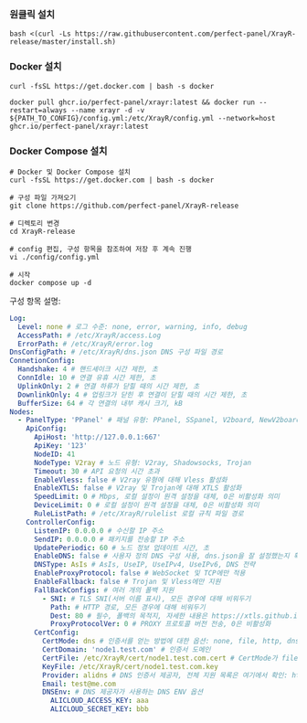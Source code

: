 ### 원클릭 설치

```shell
bash <(curl -Ls https://raw.githubusercontent.com/perfect-panel/XrayR-release/master/install.sh)
```

### Docker 설치

```
curl -fsSL https://get.docker.com | bash -s docker

docker pull ghcr.io/perfect-panel/xrayr:latest && docker run --restart=always --name xrayr -d -v ${PATH_TO_CONFIG}/config.yml:/etc/XrayR/config.yml --network=host ghcr.io/perfect-panel/xrayr:latest
```

### Docker Compose 설치

```
# Docker 및 Docker Compose 설치
curl -fsSL https://get.docker.com | bash -s docker

# 구성 파일 가져오기
git clone https://github.com/perfect-panel/XrayR-release

# 디렉토리 변경
cd XrayR-release

# config 편집, 구성 항목을 참조하여 저장 후 계속 진행
vi ./config/config.yml

# 시작
docker compose up -d
```

구성 항목 설명:

```yaml
Log:
  Level: none # 로그 수준: none, error, warning, info, debug
  AccessPath: # /etc/XrayR/access.Log
  ErrorPath: # /etc/XrayR/error.log
DnsConfigPath: # /etc/XrayR/dns.json DNS 구성 파일 경로
ConnetionConfig:
  Handshake: 4 # 핸드셰이크 시간 제한, 초
  ConnIdle: 10 # 연결 유휴 시간 제한, 초
  UplinkOnly: 2 # 연결 하류가 닫힐 때의 시간 제한, 초
  DownlinkOnly: 4 # 업링크가 닫힌 후 연결이 닫힐 때의 시간 제한, 초
  BufferSize: 64 # 각 연결의 내부 캐시 크기, kB
Nodes:
  - PanelType: 'PPanel' # 패널 유형: PPanel, SSpanel, V2board, NewV2board, PMpanel, Proxypanel, V2RaySocks
    ApiConfig:
      ApiHost: 'http://127.0.0.1:667'
      ApiKey: '123'
      NodeID: 41
      NodeType: V2ray # 노드 유형: V2ray, Shadowsocks, Trojan
      Timeout: 30 # API 요청의 시간 초과
      EnableVless: false # V2ray 유형에 대해 Vless 활성화
      EnableXTLS: false # V2ray 및 Trojan에 대해 XTLS 활성화
      SpeedLimit: 0 # Mbps, 로컬 설정이 원격 설정을 대체, 0은 비활성화 의미
      DeviceLimit: 0 # 로컬 설정이 원격 설정을 대체, 0은 비활성화 의미
      RuleListPath: # /etc/XrayR/rulelist 로컬 규칙 파일 경로
    ControllerConfig:
      ListenIP: 0.0.0.0 # 수신할 IP 주소
      SendIP: 0.0.0.0 # 패키지를 전송할 IP 주소
      UpdatePeriodic: 60 # 노드 정보 업데이트 시간, 초
      EnableDNS: false # 사용자 정의 DNS 구성 사용, dns.json을 잘 설정했는지 확인
      DNSType: AsIs # AsIs, UseIP, UseIPv4, UseIPv6, DNS 전략
      EnableProxyProtocol: false # WebSocket 및 TCP에만 적용
      EnableFallback: false # Trojan 및 Vless에만 지원
      FallBackConfigs: # 여러 개의 폴백 지원
        - SNI: # TLS SNI(서버 이름 표시), 모든 경우에 대해 비워두기
          Path: # HTTP 경로, 모든 경우에 대해 비워두기
          Dest: 80 # 필수, 폴백의 목적지, 자세한 내용은 https://xtls.github.io/config/fallback/ 참조.
          ProxyProtocolVer: 0 # PROXY 프로토콜 버전 전송, 0은 비활성화
      CertConfig:
        CertMode: dns # 인증서를 얻는 방법에 대한 옵션: none, file, http, dns. "none"을 선택하면 tls 구성이 강제로 비활성화됩니다.
        CertDomain: 'node1.test.com' # 인증서 도메인
        CertFile: /etc/XrayR/cert/node1.test.com.cert # CertMode가 file인 경우 제공
        KeyFile: /etc/XrayR/cert/node1.test.com.key
        Provider: alidns # DNS 인증서 제공자, 전체 지원 목록은 여기에서 확인: https://go-acme.github.io/lego/dns/
        Email: test@me.com
        DNSEnv: # DNS 제공자가 사용하는 DNS ENV 옵션
          ALICLOUD_ACCESS_KEY: aaa
          ALICLOUD_SECRET_KEY: bbb
```


<Giscus />
